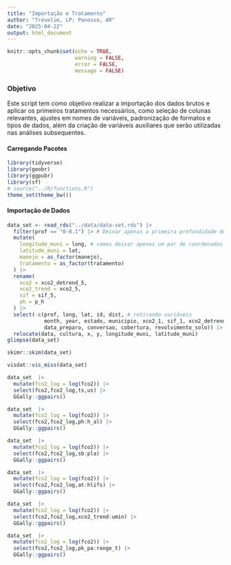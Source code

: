 ```yaml
---
title: "Importação e Tratamento"
author: "Trevelim, LP; Panosso, AR"
date: "2025-04-22"
output: html_document
---
```


```r
knitr::opts_chunk$set(echo = TRUE,
                      warning = FALSE,
                      error = FALSE,
                      message = FALSE)
```

### Objetivo

Este script tem como objetivo realizar a importação dos dados brutos e aplicar os primeiros tratamentos necessários, como seleção de colunas relevantes, ajustes em nomes de variáveis, padronização de formatos e tipos de dados, além da criação de variáveis auxiliares que serão utilizadas nas análises subsequentes.

#### Carregando Pacotes

```r
library(tidyverse)
library(geobr)
library(ggpubr)
library(sf)
# source("../R/functions.R")
theme_set(theme_bw())
```

#### Importação de Dados

```r
data_set <- read_rds("../data/data-set.rds") |> 
  filter(prof == "0-0.1") |> # Deixar apenas a primeira profundidade de 0-10 cm
  mutate(
    longitude_muni = long, # vamos deixar apenas um par de coordenadas
    latitude_muni = lat,
    manejo = as_factor(manejo),
    tratamento = as_factor(tratamento)
  ) |> 
  rename(
    xco2 = xco2_detrend_5,
    xco2_trend = xco2_5,
    sif = sif_5,
    ph = p_h
  ) |> 
  select(-c(prof, long, lat, id, dist, # retirando variáveis
            month, year, estado, municipio, xco2_1, sif_1, xco2_detrend_1,
            data_preparo, conversao, cobertura, revolvimento_solo)) |> 
  relocate(data, cultura, x, y, longitude_muni, latitude_muni)
glimpse(data_set)
```
```r
skimr::skim(data_set)
```
```r
visdat::vis_miss(data_set)
```
```r
data_set  |> 
  mutate(fco2_log = log(fco2)) |> 
  select(fco2,fco2_log,ts,us) |> 
  GGally::ggpairs()
```

```r
data_set  |> 
  mutate(fco2_log = log(fco2)) |> 
  select(fco2,fco2_log,ph:h_al) |> 
  GGally::ggpairs()
```
```r
data_set  |> 
  mutate(fco2_log = log(fco2)) |> 
  select(fco2,fco2_log,sb:pla) |> 
  GGally::ggpairs()
```

```r
data_set  |> 
  mutate(fco2_log = log(fco2)) |> 
  select(fco2,fco2_log,at:hlifs) |> 
  GGally::ggpairs()
```

```r
data_set  |> 
  mutate(fco2_log = log(fco2)) |> 
  select(fco2,fco2_log,xco2_trend:umin) |> 
  GGally::ggpairs()
```
```r
data_set  |> 
  mutate(fco2_log = log(fco2)) |> 
  select(fco2,fco2_log,pk_pa:range_t) |> 
  GGally::ggpairs()
```

